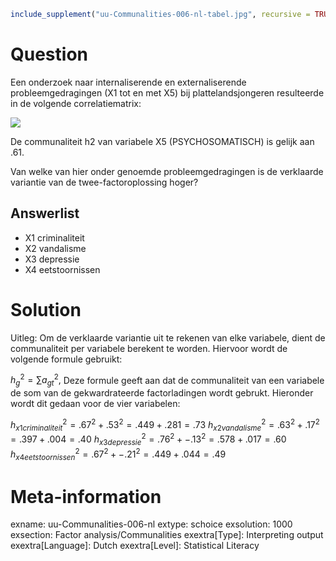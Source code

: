 ```{r, echo = FALSE, results = "hide"}
include_supplement("uu-Communalities-006-nl-tabel.jpg", recursive = TRUE)
```


Question
========
Een onderzoek naar internaliserende en externaliserende probleemgedragingen (X1 tot en met X5) bij plattelandsjongeren resulteerde in de volgende correlatiematrix:

![](uu-Communalities-006-nl-tabel.jpg)

De communaliteit h2 van variabele X5 (PSYCHOSOMATISCH) is gelijk aan .61. 

Van welke van hier onder genoemde probleemgedragingen is de verklaarde variantie van de twee-factoroplossing hoger?

Answerlist
----------
* X1 criminaliteit
* X2 vandalisme
* X3 depressie
* X4 eetstoornissen


Solution
========
Uitleg: Om de verklaarde variantie uit te rekenen van elke variabele, dient de communaliteit per variabele berekent te worden. Hiervoor wordt de volgende formule gebruikt:

$h^2_g = \sum a^2_{gt} ,$ Deze formule geeft aan dat de communaliteit van een variabele de som van de gekwardrateerde factorladingen wordt gebrukt. Hieronder wordt dit gedaan voor de vier variabelen:

$h^2_{x1criminaliteit} = .67^2 + .53^2 = .449+ .281 =.73$ 
$h^2_{x2vandalisme} = .63^2 + .17^2 = .397 + .004 = .40$
$h^2_{x3depressie} = .76^2 + -.13^2 = .578 + .017 =.60$
$h^2_{x4eetstoornissen} = .67^2 + -.21^2 = .449 + .044 = .49$



Meta-information
================
exname: uu-Communalities-006-nl
extype: schoice
exsolution: 1000
exsection: Factor analysis/Communalities
exextra[Type]: Interpreting output
exextra[Language]: Dutch
exextra[Level]: Statistical Literacy
